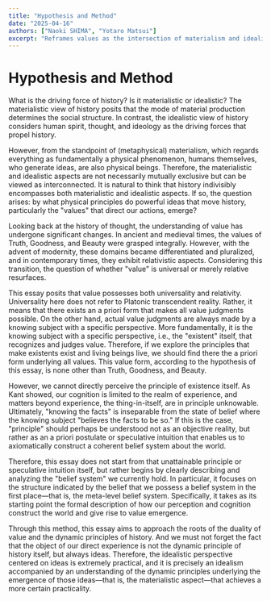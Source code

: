 ```yaml
---
title: "Hypothesis and Method"
date: "2025-04-16"
authors: ["Naoki SHIMA", "Yotaro Matsui"]
excerpt: "Reframes values as the intersection of materialism and idealism, exploring the generative principles of Truth, Goodness, and Beauty."
---
```


# Hypothesis and Method

What is the driving force of history? Is it materialistic or idealistic? The materialistic view of history posits that the mode of material production determines the social structure. In contrast, the idealistic view of history considers human spirit, thought, and ideology as the driving forces that propel history.

However, from the standpoint of (metaphysical) materialism, which regards everything as fundamentally a physical phenomenon, humans themselves, who generate ideas, are also physical beings. Therefore, the materialistic and idealistic aspects are not necessarily mutually exclusive but can be viewed as interconnected. It is natural to think that history indivisibly encompasses both materialistic and idealistic aspects. If so, the question arises: by what physical principles do powerful ideas that move history, particularly the "values" that direct our actions, emerge?

Looking back at the history of thought, the understanding of value has undergone significant changes. In ancient and medieval times, the values of Truth, Goodness, and Beauty were grasped integrally. However, with the advent of modernity, these domains became differentiated and pluralized, and in contemporary times, they exhibit relativistic aspects. Considering this transition, the question of whether "value" is universal or merely relative resurfaces.

This essay posits that value possesses both universality and relativity. Universality here does not refer to Platonic transcendent reality. Rather, it means that there exists an a priori form that makes all value judgments possible. On the other hand, actual value judgments are always made by a knowing subject with a specific perspective. More fundamentally, it is the knowing subject with a specific perspective, i.e., the "existent" itself, that recognizes and judges value. Therefore, if we explore the principles that make existents exist and living beings live, we should find there the a priori form underlying all values. This value form, according to the hypothesis of this essay, is none other than Truth, Goodness, and Beauty.

However, we cannot directly perceive the principle of existence itself. As Kant showed, our cognition is limited to the realm of experience, and matters beyond experience, the thing-in-itself, are in principle unknowable. Ultimately, "knowing the facts" is inseparable from the state of belief where the knowing subject "believes the facts to be so." If this is the case, "principle" should perhaps be understood not as an objective reality, but rather as an a priori postulate or speculative intuition that enables us to axiomatically construct a coherent belief system about the world.

Therefore, this essay does not start from that unattainable principle or speculative intuition itself, but rather begins by clearly describing and analyzing the "belief system" we currently hold. In particular, it focuses on the structure indicated by the belief that we possess a belief system in the first place—that is, the meta-level belief system. Specifically, it takes as its starting point the formal description of how our perception and cognition construct the world and give rise to value emergence.

Through this method, this essay aims to approach the roots of the duality of value and the dynamic principles of history. And we must not forget the fact that the object of our direct experience is not the dynamic principle of history itself, but always ideas. Therefore, the idealistic perspective centered on ideas is extremely practical, and it is precisely an idealism accompanied by an understanding of the dynamic principles underlying the emergence of those ideas—that is, the materialistic aspect—that achieves a more certain practicality. 